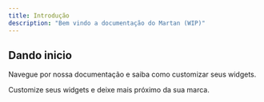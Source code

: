 ```yaml
---
title: Introdução
description: "Bem vindo a documentação do Martan (WIP)"
---
```


## Dando inicio

Navegue por nossa documentação e saiba como customizar seus widgets.

<CardGroup cols={2}>
  <Card
    title="Customizar"
    icon="palette"
    href="/integracoes"
  >
    Customize seus widgets e deixe mais próximo da sua marca.
  </Card>
</CardGroup>
